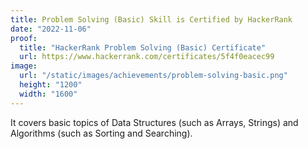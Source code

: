 ```yaml
---
title: Problem Solving (Basic) Skill is Certified by HackerRank
date: "2022-11-06"
proof:
  title: "HackerRank Problem Solving (Basic) Certificate"
  url: https://www.hackerrank.com/certificates/5f4f0eacec99
image:
  url: "/static/images/achievements/problem-solving-basic.png"
  height: "1200"
  width: "1600"
---
```


It covers basic topics of Data Structures (such as Arrays, Strings) and Algorithms (such as Sorting and Searching).
